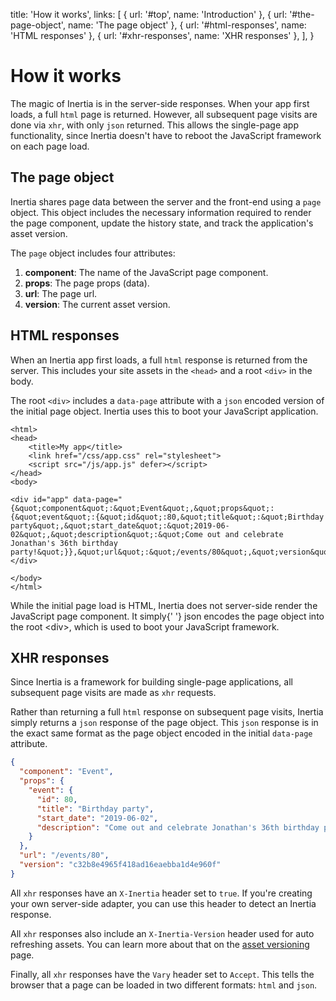 
  title: 'How it works',
  links: [
    { url: '#top', name: 'Introduction' },
    { url: '#the-page-object', name: 'The page object' },
    { url: '#html-responses', name: 'HTML responses' },
    { url: '#xhr-responses', name: 'XHR responses' },
  ],
}

# How it works

The magic of Inertia is in the server-side responses. When your app first loads, a full `html` page is returned. However, all subsequent page visits are done via `xhr`, with only `json` returned. This allows the single-page app functionality, since Inertia doesn't have to reboot the JavaScript framework on each page load.

## The page object

Inertia shares page data between the server and the front-end using a `page` object. This object includes the necessary information required to render the page component, update the history state, and track the application's asset version.

The `page` object includes four attributes:

1. **component**: The name of the JavaScript page component.
2. **props**: The page props (data).
3. **url**: The page url.
4. **version**: The current asset version.

## HTML responses

When an Inertia app first loads, a full `html` response is returned from the server. This includes your site assets in the `<head>` and a root `<div>` in the body.

The root `<div>` includes a `data-page` attribute with a `json` encoded version of the initial page object. Inertia uses this to boot your JavaScript application.

```twig
<html>
<head>
    <title>My app</title>
    <link href="/css/app.css" rel="stylesheet">
    <script src="/js/app.js" defer></script>
</head>
<body>

<div id="app" data-page="{&quot;component&quot;:&quot;Event&quot;,&quot;props&quot;:{&quot;event&quot;:{&quot;id&quot;:80,&quot;title&quot;:&quot;Birthday party&quot;,&quot;start_date&quot;:&quot;2019-06-02&quot;,&quot;description&quot;:&quot;Come out and celebrate Jonathan's 36th birthday party!&quot;}},&quot;url&quot;:&quot;/events/80&quot;,&quot;version&quot;:&quot;c32b8e4965f418ad16eaebba1d4e960f&quot;}"></div>

</body>
</html>
```

<Notice>
  While the initial page load is HTML, Inertia does not server-side render the JavaScript page component. It simply{' '}
  <inlineCode>json</inlineCode> encodes the page object into the root <inlineCode>&lt;div&gt;</inlineCode>, which is
  used to boot your JavaScript framework.
</Notice>

## XHR responses

Since Inertia is a framework for building single-page applications, all subsequent page visits are made as `xhr` requests.

Rather than returning a full `html` response on subsequent page visits, Inertia simply returns a `json` response of the page object. This `json` response is in the exact same format as the page object encoded in the initial `data-page` attribute.

```json
{
  "component": "Event",
  "props": {
    "event": {
      "id": 80,
      "title": "Birthday party",
      "start_date": "2019-06-02",
      "description": "Come out and celebrate Jonathan's 36th birthday party!"
    }
  },
  "url": "/events/80",
  "version": "c32b8e4965f418ad16eaebba1d4e960f"
}
```

All `xhr` responses have an `X-Inertia` header set to `true`. If you're creating your own server-side adapter, you can use this header to detect an Inertia response.

All `xhr` responses also include an `X-Inertia-Version` header used for auto refreshing assets. You can learn more about that on the [asset versioning](/asset-versioning) page.

Finally, all `xhr` responses have the `Vary` header set to `Accept`. This tells the browser that a page can be loaded in two different formats: `html` and `json`.
